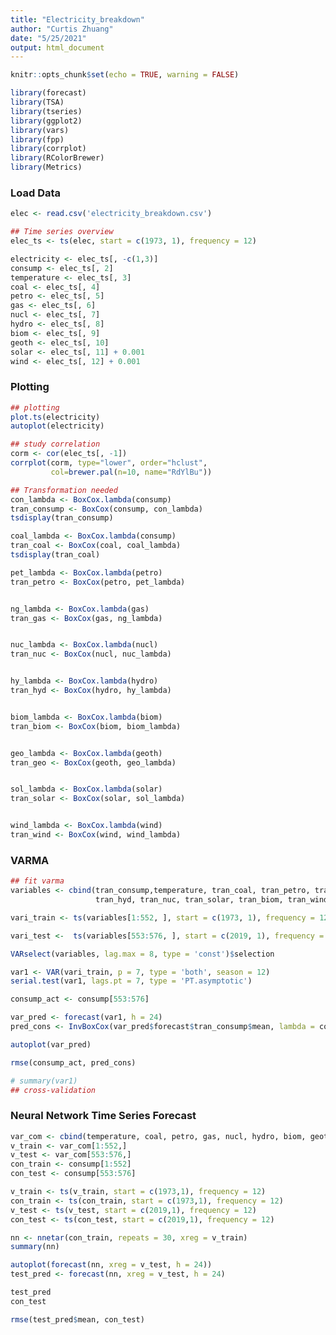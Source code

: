 ```yaml
---
title: "Electricity_breakdown"
author: "Curtis Zhuang"
date: "5/25/2021"
output: html_document
---
```


```r
knitr::opts_chunk$set(echo = TRUE, warning = FALSE)
```

```r
library(forecast)
library(TSA)
library(tseries)
library(ggplot2)
library(vars)
library(fpp)
library(corrplot)
library(RColorBrewer)
library(Metrics)
```


### Load Data
```r
elec <- read.csv('electricity_breakdown.csv')
```

```r
## Time series overview
elec_ts <- ts(elec, start = c(1973, 1), frequency = 12)

electricity <- elec_ts[, -c(1,3)]
consump <- elec_ts[, 2]
temperature <- elec_ts[, 3]
coal <- elec_ts[, 4]
petro <- elec_ts[, 5]
gas <- elec_ts[, 6]
nucl <- elec_ts[, 7]
hydro <- elec_ts[, 8]
biom <- elec_ts[, 9]
geoth <- elec_ts[, 10]
solar <- elec_ts[, 11] + 0.001
wind <- elec_ts[, 12] + 0.001
```

### Plotting
```r
## plotting
plot.ts(electricity)
autoplot(electricity)
```

```r
## study correlation
corm <- cor(elec_ts[, -1])
corrplot(corm, type="lower", order="hclust",
         col=brewer.pal(n=10, name="RdYlBu"))
```


```r
## Transformation needed
con_lambda <- BoxCox.lambda(consump)
tran_consump <- BoxCox(consump, con_lambda)
tsdisplay(tran_consump)

coal_lambda <- BoxCox.lambda(consump)
tran_coal <- BoxCox(coal, coal_lambda)
tsdisplay(tran_coal)

pet_lambda <- BoxCox.lambda(petro)
tran_petro <- BoxCox(petro, pet_lambda)


ng_lambda <- BoxCox.lambda(gas)
tran_gas <- BoxCox(gas, ng_lambda)


nuc_lambda <- BoxCox.lambda(nucl)
tran_nuc <- BoxCox(nucl, nuc_lambda)


hy_lambda <- BoxCox.lambda(hydro)
tran_hyd <- BoxCox(hydro, hy_lambda)


biom_lambda <- BoxCox.lambda(biom)
tran_biom <- BoxCox(biom, biom_lambda)


geo_lambda <- BoxCox.lambda(geoth)
tran_geo <- BoxCox(geoth, geo_lambda)


sol_lambda <- BoxCox.lambda(solar)
tran_solar <- BoxCox(solar, sol_lambda)


wind_lambda <- BoxCox.lambda(wind)
tran_wind <- BoxCox(wind, wind_lambda)
```

### VARMA

```r
## fit varma
variables <- cbind(tran_consump,temperature, tran_coal, tran_petro, tran_gas, tran_geo, 
                   tran_hyd, tran_nuc, tran_solar, tran_biom, tran_wind)

vari_train <- ts(variables[1:552, ], start = c(1973, 1), frequency = 12)

vari_test <-  ts(variables[553:576, ], start = c(2019, 1), frequency = 12)

VARselect(variables, lag.max = 8, type = 'const')$selection

var1 <- VAR(vari_train, p = 7, type = 'both', season = 12)
serial.test(var1, lags.pt = 7, type = 'PT.asymptotic')

consump_act <- consump[553:576]

var_pred <- forecast(var1, h = 24)
pred_cons <- InvBoxCox(var_pred$forecast$tran_consump$mean, lambda = con_lambda)

autoplot(var_pred)

rmse(consump_act, pred_cons)

# summary(var1)
## cross-validation
```


### Neural Network Time Series Forecast
```r
var_com <- cbind(temperature, coal, petro, gas, nucl, hydro, biom, geoth, solar, wind)
v_train <- var_com[1:552,]
v_test <- var_com[553:576,]
con_train <- consump[1:552]
con_test <- consump[553:576]

v_train <- ts(v_train, start = c(1973,1), frequency = 12)
con_train <- ts(con_train, start = c(1973,1), frequency = 12)
v_test <- ts(v_test, start = c(2019,1), frequency = 12)
con_test <- ts(con_test, start = c(2019,1), frequency = 12)

nn <- nnetar(con_train, repeats = 30, xreg = v_train)
summary(nn)

autoplot(forecast(nn, xreg = v_test, h = 24))
test_pred <- forecast(nn, xreg = v_test, h = 24)

test_pred
con_test

rmse(test_pred$mean, con_test)
```




